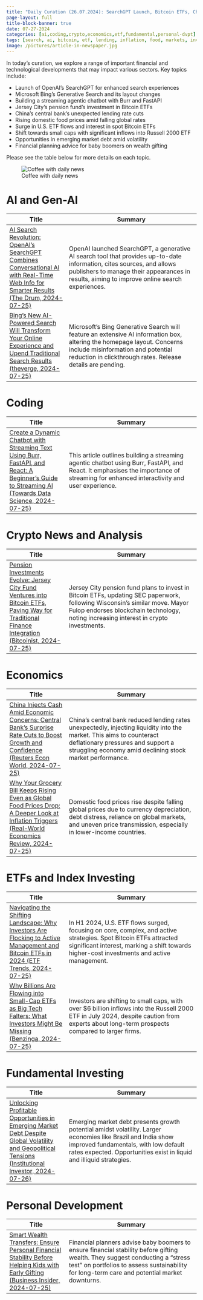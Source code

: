 ```yaml
---
title: "Daily Curation (26.07.2024): SearchGPT Launch, Bitcoin ETFs, China's Economic Moves, and Rising Small Cap Investments"
page-layout: full
title-block-banner: true
date: 07-27-2024
categories: [ai,coding,crypto,economics,etf,fundamental,personal-dvpt]
tags: [search, ai, bitcoin, etf, lending, inflation, food, markets, investments, volatility]
image: /pictures/article-in-newspaper.jpg
---
```



::: {layout-ncol=2}

:::{#first-column}

In today's curation, we explore a range of important financial and technological developments that may impact various sectors. Key topics include:

- Launch of OpenAI's SearchGPT for enhanced search experiences
- Microsoft Bing's Generative Search and its layout changes
- Building a streaming agentic chatbot with Burr and FastAPI
- Jersey City's pension fund's investment in Bitcoin ETFs
- China's central bank's unexpected lending rate cuts
- Rising domestic food prices amid falling global rates
- Surge in U.S. ETF flows and interest in spot Bitcoin ETFs
- Shift towards small caps with significant inflows into Russell 2000 ETF
- Opportunities in emerging market debt amid volatility
- Financial planning advice for baby boomers on wealth gifting

Please see the table below for more details on each topic.
:::

:::{#second-column}
![Coffee with daily news](/pictures/article-in-newspaper.jpg)
:::

:::



# AI and Gen-AI
| Title | Summary |
|-----|-----------|
| [AI Search Revolution: OpenAI's SearchGPT Combines Conversational AI with Real-Time Web Info for Smarter Results (The Drum, 2024-07-25)](https://www.thedrum.com/news/2024/07/25/openai-releases-prototype-searchgpt-generative-ai-powered-search-tool)   | OpenAI launched SearchGPT, a generative AI search tool that provides up-to-date information, cites sources, and allows publishers to manage their appearances in results, aiming to improve online search experiences. |
| [Bing's New AI-Powered Search Will Transform Your Online Experience and Upend Traditional Search Results (theverge, 2024-07-25)](https://lifehacker.com/tech/bing-ai-search)   | Microsoft's Bing Generative Search will feature an extensive AI information box, altering the homepage layout. Concerns include misinformation and potential reduction in clickthrough rates. Release details are pending. |

# Coding
| Title | Summary |
|-----|-----------|
| [Create a Dynamic Chatbot with Streaming Text Using Burr, FastAPI, and React: A Beginner's Guide to Streaming AI (Towards Data Science, 2024-07-25)](https://towardsdatascience.com/how-to-build-a-streaming-agent-with-burr-fastapi-and-react-e2459ef527a8?source=rss----7f60cf5620c9---4)   | This article outlines building a streaming agentic chatbot using Burr, FastAPI, and React. It emphasises the importance of streaming for enhanced interactivity and user experience. |

# Crypto News and Analysis
| Title | Summary |
|-----|-----------|
| [Pension Investments Evolve: Jersey City Fund Ventures into Bitcoin ETFs, Paving Way for Traditional Finance Integration (Bitcoinist, 2024-07-25)](https://coinspectator.com/newsbtc/2024/07/26/in-the-works-jersey-city-mayors-plan-to-introduce-bitcoin-etfs-into-pension-funds/)   | Jersey City pension fund plans to invest in Bitcoin ETFs, updating SEC paperwork, following Wisconsin's similar move. Mayor Fulop endorses blockchain technology, noting increasing interest in crypto investments. |

# Economics
| Title | Summary |
|-----|-----------|
| [China Injects Cash Amid Economic Concerns: Central Bank's Surprise Rate Cuts to Boost Growth and Confidence (Reuters Econ World, 2024-07-25)](https://www.reuters.com/world/china/china-central-bank-surprises-by-lending-again-lower-rates-2024-07-25/)   | China's central bank reduced lending rates unexpectedly, injecting liquidity into the market. This aims to counteract deflationary pressures and support a struggling economy amid declining stock market performance. |
| [Why Your Grocery Bill Keeps Rising Even as Global Food Prices Drop: A Deeper Look at Inflation Triggers (Real-World Economics Review, 2024-07-25)](https://rwer.wordpress.com/2024/07/25/why-do-domestic-food-prices-keep-going-up-when-global-prices-fall/)   | Domestic food prices rise despite falling global prices due to currency depreciation, debt distress, reliance on global markets, and uneven price transmission, especially in lower-income countries. |

# ETFs and Index Investing
| Title | Summary |
|-----|-----------|
| [Navigating the Shifting Landscape: Why Investors Are Flocking to Active Management and Bitcoin ETFs in 2024 (ETF Trends, 2024-07-25)](https://www.etftrends.com/u-s-etf-flows-investors-getting-polarized/)   | In H1 2024, U.S. ETF flows surged, focusing on core, complex, and active strategies. Spot Bitcoin ETFs attracted significant interest, marking a shift towards higher-cost investments and active management. |
| [Why Billions Are Flowing into Small-Cap ETFs as Big Tech Falters: What Investors Might Be Missing (Benzinga, 2024-07-25)](https://www.benzinga.com/markets/equities/24/07/39970069/investors-go-all-in-on-small-caps-pour-over-6-billion-into-russell-2000-etf-this-month-they-will)   | Investors are shifting to small caps, with over $6 billion inflows into the Russell 2000 ETF in July 2024, despite caution from experts about long-term prospects compared to larger firms. |

# Fundamental Investing
| Title | Summary |
|-----|-----------|
| [Unlocking Profitable Opportunities in Emerging Market Debt Despite Global Volatility and Geopolitical Tensions (Institutional Investor, 2024-07-26)](https://www.institutionalinvestor.com/article/2djkjeoxdz13ar7w9kkxs/innovation/opportunities-in-emerging-markets-amidst-volatility)   | Emerging market debt presents growth potential amidst volatility. Larger economies like Brazil and India show improved fundamentals, with low default rates expected. Opportunities exist in liquid and illiquid strategies. |

# Personal Development
| Title | Summary |
|-----|-----------|
| [Smart Wealth Transfers: Ensure Personal Financial Stability Before Helping Kids with Early Gifting (Business Insider, 2024-07-25)](https://www.businessinsider.com/boomers-who-want-pass-down-wealth-pass-stress-test-advisor-2024-7)   | Financial planners advise baby boomers to ensure financial stability before gifting wealth. They suggest conducting a "stress test" on portfolios to assess sustainability for long-term care and potential market downturns. |


